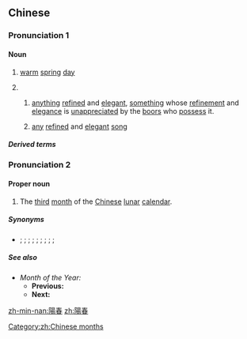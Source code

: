 {{also|阳春}}
==Chinese==
{{zh-forms|s=阳春|[[yang]]<br>[[sunny]]<br>[[warm]]|[[spring]]<br>(''[[season]]'')}}

===Pronunciation 1===
{{zh-pron
|m=yángchūn
|c=joeng4 ceon1
|mn=iông-chhun
|cat=n
}}

====Noun====
{{zh-noun}}

# {{lb|zh|archaic}} [[warm]] [[spring]] [[day]]
# {{zh-abbrev|陽春白雪|nodot=a}}
## {{lb|zh|archaic|idiomatic}} [[anything]] [[refined]] and [[elegant]], {{lb|zh|particularly}} [[something]] whose [[refinement]] and [[elegance]] is [[unappreciated]] by the [[boor]]s who [[possess]] it.
## {{lb|zh|archaic}} [[any]] [[refined]] and [[elegant]] [[song]]

=====Derived terms=====
{{zh-der|小陽春|有腳陽春|白雪陽春|陽春有腳|陽春白雪|陽春麵}}

===Pronunciation 2===
{{zh-pron
|m=Yángchūn
|c=joeng4 ceon1
|mn=Iông-chhun
|cat=pn
}}

====Proper noun====
{{zh-proper noun}}

# {{lb|zh|literary}} The [[third]] [[month]] of the [[Chinese]] [[lunar]] [[calendar]].

=====Synonyms=====
* {{sense|3rd lunar month}} {{zh-l|桃月}}; {{zh-l|蠶月}}; {{zh-l|鶯月}}; {{zh-l|暮月}}; {{zh-l|鸝月}}; {{zh-l|季春}}; {{zh-l|炳月}}; {{zh-l|三春}}; {{zh-l|暮春}}; {{zh-l|綢月}}

=====See also=====
* ''Month of the Year:''
** '''Previous:''' {{zh-l|杏月}}
** '''Next:''' {{zh-l|梅月}}

[[Category:zh:Chinese months]]

[[zh-min-nan:陽春]]
[[zh:陽春]]